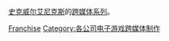 [[史克威尔艾尼克斯|史克威尔艾尼克斯]]的[[跨媒體製作|跨媒体系列]]。

{{DEFAULTSORT:Square Enix}}
[[Category:史克威爾艾尼克斯|Franchise]]
[[Category:各公司电子游戏跨媒体制作|Category:各公司电子游戏跨媒体制作]]